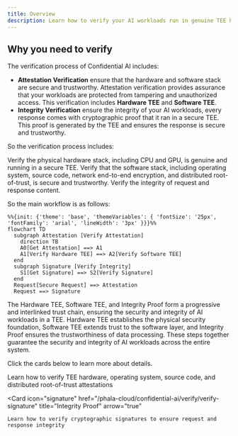 ```yaml
---
title: Overview
description: Learn how to verify your AI workloads run in genuine TEE hardware with attestations and get integrity proof that your requests and responses are untampered.
---
```


## Why you need to verify

The verification process of Confidential AI includes:

- **Attestation Verification** ensure that the hardware and software stack are secure and trustworthy. Attestation verification provides assurance that your workloads are protected from tampering and unauthorized access. This verification includes **Hardware TEE** and **Software TEE**.
- **Integrity Verification** ensure the integrity of your AI workloads, every response comes with cryptographic proof that it ran in a secure TEE. This proof is generated by the TEE and ensures the response is secure and trustworthy.

So the verification process includes:

<Steps>
  <Step title="Hardware TEE">
    Verify the physical hardware stack, including CPU and GPU, is genuine and running in a secure TEE.
  </Step>
  <Step title="Software TEE">
    Verify that the software stack, including operating system, source code, network end-to-end encryption, and distributed root-of-trust, is secure and trustworthy.
  </Step>
  <Step title="Integrity Proof">
    Verify the integrity of request and response content.
  </Step>
</Steps>

So the main workflow is as follows:

```mermaid
%%{init: {'theme': 'base', 'themeVariables': { 'fontSize': '25px', 'fontFamily': 'arial', 'lineWidth': '3px' }}}%%
flowchart TD
  subgraph Attestation [Verify Attestation]
    direction TB
    A0[Get Attestation] ==> A1
    A1[Verify Hardware TEE] ==> A2[Verify Software TEE]
  end
  subgraph Signature [Verify Integrity]
    S1[Get Signature] ==> S2[Verify Signature]
  end
  Request[Secure Request] ==> Attestation
  Request ==> Signature
```

The Hardware TEE, Software TEE, and Integrity Proof form a progressive and interlinked trust chain, ensuring the security and integrity of AI workloads in a TEE. Hardware TEE establishes the physical security foundation, Software TEE extends trust to the software layer, and Integrity Proof ensures the trustworthiness of data processing. These steps together guarantee the security and integrity of AI workloads across the entire system.

Click the cards below to learn more about details.

<CardGroup cols={2}>
  <Card
    icon="shield-check"
    href="/phala-cloud/confidential-ai/verify/verify-attestation"
    title="Verify Attestation"
    arrow="true"
  >
    Learn how to verify TEE hardware, operating system, source code, and distributed root-of-trust attestations
  </Card>

  <Card
    icon="signature"
    href="/phala-cloud/confidential-ai/verify/verify-signature"
    title="Integrity Proof"
    arrow="true"
  >
    Learn how to verify cryptographic signatures to ensure request and response integrity
  </Card>
</CardGroup>